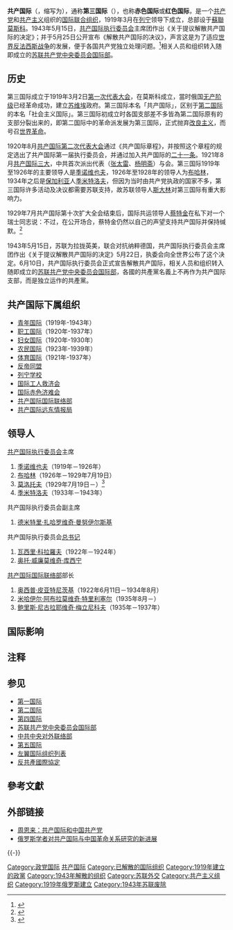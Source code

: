 {{Multiple issues|
{{Expert|time=2012-10-14}}
{{refimprove|time=2015-09-14T10:52:30+00:00}}
}}

{{Infobox political party
|colorcode     = red
|name          = 共产国际
|native_name   = {{lang|ru|Коммунистический интернационал}}
|logo          = Comintern_Logo.svg
|founded       = {{start date|1919|3|2}}
|dissolved     = {{end date|1943|5|15}}
|founder       = [[弗拉基米尔·伊里奇·列宁|弗拉基米尔·伊里奇·列宁]]
|newspaper     =《{{link-en|共产国际 (杂志)|Communist International (magazine)|共产国际}}》
|ideology      = [[共产主义|共产主义]]<br />[[马克思列宁主义|马克思列宁主义]]
|headquarters  = {{URS}}[[莫斯科|莫斯科]][[柳克斯大厦|柳克斯大厦]]
|predecessor   = [[第二国际|第二国际]][[齐美尔瓦尔德会议|齐美尔瓦尔德左派]]
|successor =  [[共产党和工人党情报局|共产党和工人党情报局]]
|youth_wing = [[青年共产国际|青年共产国际]]
|工会组织 = [[赤色职工国际|赤色职工国际]]
|农会组织 = [[农民国际|农民国际]]
|妇女组织 = [[共产主义妇女国际|共产主义妇女国际]]
|colours = {{colorbox|red}} [[红色|红色]]
}}
{{列宁主义侧栏}}

'''共产国际'''（{{lang-ru|Коммунистический интернационал}}，缩写为{{lang|ru|Коминтерн}}），通称'''第三国际'''（{{lang|ru|Третий интернационал}}），也称'''赤色国际'''或'''红色国际'''{{notetag|对应概念为原第二国际右派1923年于维也纳重组的[[黄色国际|黄色国际]]}}，是一个[[共产党|共产党]]和[[共产主义|共产主义]]组织的[[国际政党组织|国际联合组织]]，1919年3月在[[列宁|列宁]]领导下成立，总部设于[[蘇聯|蘇聯]][[莫斯科|莫斯科]]。1943年5月15日，[[共产国际执行委员会|共产国际执行委员会]]主席团作出《关于提议解散共产国际的决定》；并于5月25日公开宣布《解散共产国际的决议》，声言这是为了适应[[世界反法西斯战争|世界反法西斯战争]]的发展，便于各国共产党独立处理问题。<ref>{{cite book |title = 《周恩来年谱（1898—1949）》 |date = 1989年版 |publisher = [[中央文献出版社|中央文献出版社]] |pages = 第555页 }}</ref>相关人员和组织转入随即成立的[[苏联共产党中央委员会国际部|苏联共产党中央委员会国际部]]。

== 历史 ==
第三国际成立于1919年3月2日[[共产国际第一次代表大会|第一次代表大会]]，在莫斯科成立，當时俄国[[无产阶级|无产阶级]]已经革命成功，建立[[苏维埃|苏维埃]]政府。第三国际本名「共产国际」，区别于[[第二国际|第二国际]]的本名「社会主义国际」。第三国际初成立时各国支部差不多皆為第二国际原有的支部分裂出来的，即第二国际中的革命派发展为第三国际，正式抛弃[[改良主义|改良主义]]，而号召[[世界革命|世界革命]]。

1920年8月[[共产国际第二次代表大会|共产国际第二次代表大会]]通过《共产国际章程》，并按照这个章程的规定选出了共产国际第一届执行委员会，并通过加入共产国际的[[二十一条_(共产国际)|二十一条]]。1921年8月[[共产国际三大|共产国际三大]]，中共首次派出代表（[[张太雷|张太雷]]、[[杨明斋|杨明斋]]）与会。第三国际1919年至1926年的主要领导人是[[季诺维也夫|季诺维也夫]]，1926年至1928年的领导人为[[布哈林|布哈林]]，1934年之后是[[保加利亚|保加利亚]]人[[季米特洛夫|季米特洛夫]]，但因为当时由共产党执政的国家不多，第三国际许多活动及决议都需要苏联支持，故苏联领导人[[斯大林|斯大林]]对第三国际有重大影响力。

1929年7月共产国际第十次扩大全会结束后，国际共运领导人[[蔡特金|蔡特金]]在私下对一个瑞士同志说：{{quote|共产国际已经从一个活着的政治体变为了一个死去的机构，它一方面只能吞下俄罗斯的指令，另一方面又用各种语言将这些指令反刍}}不过，在公开场合，蔡特金仍然以自己的声望支持共产国际并保持缄默。<ref>{{cite book |first = Stephen |last = Kotkin |title = Stalin |volume = Volume 2 |publisher = Penguin Press |location = New York, NY |page=21 |access-date = 2019-07-17 }}</ref>

1943年5月15日，苏联为拉拢英美，联合对抗纳粹德国，共产国际执行委员会主席团作出《关于提议解散共产国际的决定》{{quote|……为适应[[反法西斯战争|反法西斯战争]]的发展，并考虑各国斗争情况的复杂，需要各国共产党独立自主地处理面临的问题……}}5月22日，执委会向全世界公布了这个决定。6月10日，共产国际执行委员会正式宣告解散共产国际，相关人员和组织转入随即成立的[[苏联共产党中央委员会国际部|苏联共产党中央委员会国际部]]，各國的共產黨名義上不再作为共产国际支部，而是独立运作的共產黨。{{NoteTag|共产国际在某种程度上是为了反对包括[[美國|美國]]在的內資本主義國家而创，解散共产国际是苏联拉拢美国以反对纳粹德国的妥协之举，战后美苏同盟立即分裂和[[冷战|冷战]]的开始来源于此。}}

== 共产国际下属组织 ==
*[[青年共产国际|青年国际]]（1919年-1943年）
*[[赤色职工国际|职工国际]]（1920年-1937年）
*[[共产主义妇女国际|妇女国际]]（1920年-1930年）
*[[农民国际|农民国际]]（1923年-1939年）
*[[赤色体育国际|体育国际]]（1921年-1937年）
*[[反对帝国主义大同盟|反帝同盟]]
*[[国际列宁学校|列宁学校]]
*[[国际工人救济会|国际工人救济会]]
*[[国际赤色济难会|国际赤色济难会]]
*[[共产国际国际联络部|共产国际国际联络部]]
*[[共产国际远东情报局|共产国际远东情报局]]

== 领导人 ==
; [[共产国际执行委员会|共产国际执行委员会]]主席
# [[格里戈里·季诺维也夫|季诺维也夫]]（1919年－1926年）
# [[布哈林|布哈林]]（1926年－1929年7月19日）
# [[莫洛托夫|莫洛托夫]]（1929年7月19日－）<ref name="sk">{{cite book |first = Stephen |last = Kotkin |title = Stalin |volume = Volume 2 |publisher = Penguin Press |location = New York, NY |page = 19-20 |access-date = 2019-07-17 }}</ref>
# [[季米特洛夫|季米特洛夫]]（1933年－1943年）

; 共产国际执行委员会副主席
# [[德米特里·扎哈罗维奇·曼努伊尔斯基|德米特里·扎哈罗维奇·曼努伊尔斯基]]

; 共产国际执行委员会[[总书记|总书记]]
# [[瓦西里·科拉羅夫|瓦西里·科拉羅夫]]（1922年－1924年）
# [[奥托·威廉莫维奇·库西宁|奥托·威廉莫维奇·库西宁]]

; [[共产国际国际联络部|共产国际国际联络部]]部长
# [[奥西普·皮亚特尼茨基|奥西普·皮亚特尼茨基]]（1922年6月11日－1934年8月）
# [[米哈伊尔·阿布拉莫维奇·特里利塞尔|米哈伊尔·阿布拉莫维奇·特里利塞尔]]（1935年8月－）
# [[鲍里斯·尼古拉耶维奇·梅立尼科夫|鲍里斯·尼古拉耶维奇·梅立尼科夫]]（1935年－1937年）

== 国际影响 ==
{{Further|国际共产主义运动|共产国际国际联络部|共产国际远东情报局|共产国际与中国|反共產國際協定|非基督教运动}}

== 注释 ==
{{NoteFoot}}

== 参见 ==
{{Portal|共产主义|国际关系|苏联}}
* [[第一国际|第一国际]]
* [[第二国际|第二国际]]
* [[第四国际|第四国际]]
* [[苏联共产党中央委员会国际部|苏联共产党中央委员会国际部]]
* [[中共中央对外联络部|中共中央对外联络部]]
* [[第五国际|第五国际]]
* [[左翼国际组织列表|左翼国际组织列表]]
* [[反共產國際協定|反共產國際協定]]

== 參考文獻 ==
{{Wikisource|第三国际的加入条件}}
{{Reflist}}

== 外部链接 ==
{{Wikiquote|共產國際}}
{{Commons|Comintern}}
* [http://cpc.people.com.cn/GB/69112/75843/75874/75994/5182925.html 周恩来：共产国际和中国共产党] {{Wayback|url=http://cpc.people.com.cn/GB/69112/75843/75874/75994/5182925.html |date=20080925171534 }}
* [https://web.archive.org/web/20080916084142/http://myy.cass.cn/file/2003050118381.html 俄罗斯学者对共产国际与中国革命关系研究的新进展]

{{-}}
{{国际政党组织}}
{{世界主义和世界政府专题}}

{{Authority control}}

[[Category:政党国际|Category:政党国际]]
[[Category:共产国际|]]
[[Category:已解散的国际组织|Category:已解散的国际组织]]
[[Category:1919年建立的政黨|Category:1919年建立的政黨]]
[[Category:1943年解散的组织|Category:1943年解散的组织]]
[[Category:苏联外交|Category:苏联外交]]
[[Category:共产主义组织|Category:共产主义组织]]
[[Category:1919年俄罗斯建立|Category:1919年俄罗斯建立]]
[[Category:1943年苏联废除|Category:1943年苏联废除]]